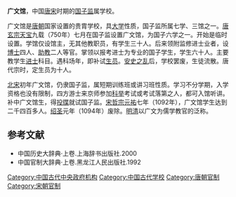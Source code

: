 '''广文馆'''，中国[[唐宋|唐宋]]时期的[[国子监|国子监]]属学校。

广文馆是[[唐朝|唐朝]]国家设置的贵胄学校，具[[大学|大学]]性质，国子监所属七学、三馆之一。[[唐玄宗|唐玄宗]][[天宝|天宝]]九载（750年）七月在国子监设置广文馆，为国子六学之一。开始是临时设置。学馆仅设馆主，无其他教职员，有学生三十人。后来领附监修进士业者，设[[博士|博士]]四人、[[助教|助教]]二人等官。掌领以报考进士为专业的国子学生，学生六十人。主要教学生[[进士|进士]]科目。遇科场年，即补试[[生员|生员]]。[[安史之乱|安史之乱]]后，学校罢废，生徒流散。唐代宗时，定生员为十人。

[[北宋|北宋]]初年广文馆，仍隶国子监，属短期训练班或讲习班性质。学习不分学期，入学资格也没有限制，四方游士来京师参加[[科举|科举]]考试或考试落第之人，都可入馆听讲。补中广文馆生，得[[投牒|投牒]]就试国子监。[[宋哲宗|宋哲宗]][[元祐|元祐]]七年（1092年），广文馆学生达到二千四百多人。[[绍圣|绍圣]]元年（1094年）废除。[[明清|明清]]以广文为儒学教官的泛称。

== 参考文献 ==
*中国历史大辞典·上卷.上海辞书出版社.2000
*中国官制大辞典·上卷.黑龙江人民出版社.1992
{{DEFAULTSORT:G}}
[[Category:中国古代中央政府机构|Category:中国古代中央政府机构]]
[[Category:中国古代学校|Category:中国古代学校]]
[[Category:唐朝官制|Category:唐朝官制]]
[[Category:宋朝官制|Category:宋朝官制]]